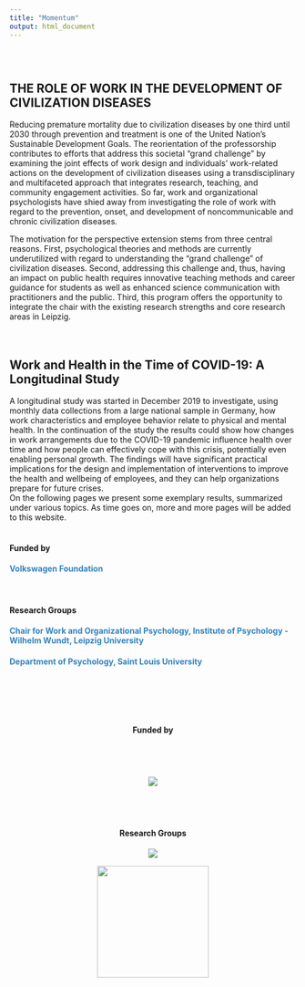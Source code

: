 ```yaml
---
title: "Momentum"
output: html_document
---
```


<style type="text/css">
  .title {
    display: none;
  }
  .main-container {
    max-width: 1175px !important;
    margin-left: auto;
    margin-right: auto;
  }

  a:link {
    color: #3182bd;
    background-color: transparent;
    text-decoration: none;
  }


</style>

<div class="row" style="padding-top: 30px;">
<div class="col-sm-8">

# **THE ROLE OF WORK IN THE DEVELOPMENT OF CIVILIZATION DISEASES**

Reducing premature mortality due to civilization diseases by one third until 2030 through prevention and treatment is one of the United Nation's Sustainable Development Goals. The reorientation of the professorship contributes to efforts that address this societal "grand challenge" by examining the joint effects of work design and individuals' work-related actions on the development of civilization diseases using a transdisciplinary and multifaceted approach that integrates research, teaching, and community engagement activities. So far, work and organizational psychologists have shied away from investigating the role of work with regard to the prevention, onset, and development of noncommunicable and chronic civilization diseases.  
  
The motivation for the perspective extension stems from three central reasons. First, psychological theories and methods are currently underutilized with regard to understanding the "grand challenge" of civilization diseases. Second, addressing this challenge and, thus, having an impact on public health requires innovative teaching methods and career guidance for students as well as enhanced science communication with practitioners and the public. Third, this program offers the opportunity to integrate the chair with the existing research strengths and core research areas in Leipzig.  
<br>
<br>

## **Work and Health in the Time of COVID-19: A Longitudinal Study**  

A longitudinal study was started in December 2019 to  investigate, using monthly data collections from a large national sample in Germany, how work characteristics and employee behavior relate to physical and mental health. In the continuation of the study the results could show how changes in work arrangements due to the COVID-19 pandemic influence health over time and how people can effectively cope with this crisis, potentially even enabling personal
growth. The findings will have significant practical implications for the design and implementation of interventions to improve the health and wellbeing of employees, and they can help organizations prepare for future crises.  
On the following pages we present some exemplary results, summarized under various topics. As time goes on, more and more pages will be added to this website.
<br>
<br>


#### **Funded by**
<h4> [Volkswagen Foundation](https://www.volkswagenstiftung.de/) </h4>  
<br>
<h4> **Research Groups** </h4>
<h4> [Chair for Work and Organizational Psychology, Institute of Psychology - Wilhelm Wundt, Leipzig University](https://www.lw.uni-leipzig.de/aopsych)  </h4>  
<h4> [Department of Psychology, Saint Louis University](https://www.slu.edu/arts-and-sciences/psychology/) </h4>   
<br>
</div>


<div class="col-sm-4" style="text-align: center;">
&nbsp;  
&nbsp;  
<h4>Funded by</h4>  


<a href = "https://www.volkswagenstiftung.de/">
<img src="images/VWST_RGB_150.gif"  style="vertical-align:middle;margin:55px 55px" >

</a>

<h4>Research Groups</h4>
<a href = "https://www.lw.uni-leipzig.de/aopsych">
<img src="images/logo1.png" >
</a>


<a href = "https://www.cortrudolph.com">
<img src="images/logo2.png"  style="margin-left:auto;margin-right:auto;width:196px">

</a>
</div>
